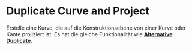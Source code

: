 
# Duplicate Curve and Project

<Reference shortcut="Alt + D" command="Alternative Duplicate" button="" />

Erstelle eine Kurve, die auf die Konstruktionsebene von einer Kurve oder Kante projiziert ist. 
Es hat die gleiche Funktionalität wie [**Alternative Duplicate**](alternative-duplicate).